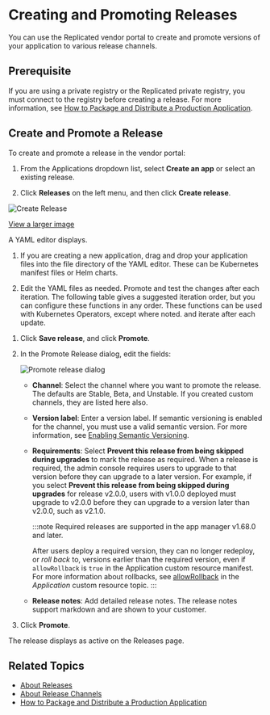
# Creating and Promoting Releases

You can use the Replicated vendor portal to create and promote versions of your application to various release channels.

## Prerequisite

If you are using a private registry or the Replicated private registry, you must connect to the registry before creating a release. For more information, see [How to Package and Distribute a Production Application](distributing-workflow.mdx).

## Create and Promote a Release

To create and promote a release in the vendor portal:

1. From the Applications dropdown list, select **Create an app** or select an existing release.

1. Click **Releases** on the left menu, and then click **Create release**.

  ![Create Release](/images/release-create-new.png)

  [View a larger image](/images/release-create-new.png)

  A YAML editor displays.

1. If you are creating a new application, drag and drop your application files into the file directory of the YAML editor. These can be Kubernetes manifest files or Helm charts.

1. Edit the YAML files as needed. Promote and test the changes after each iteration. The following table gives a suggested iteration order, but you can configure these functions in any order. These functions can be used with Kubernetes Operators, except where noted.
 and iterate after each update.

  <Iterating/>

1. Click **Save release**, and click **Promote**.

1. In the Promote Release dialog, edit the fields:

    ![Promote release dialog](/images/release-promote.png)

    * **Channel**: Select the channel where you want to promote the release. The defaults are Stable, Beta, and Unstable. If you created custom channels, they are listed here also.
    * **Version label**: Enter a version label. If semantic versioning is enabled for the channel, you must use a valid semantic version. For more information, see [Enabling Semantic Versioning](releases-semantic-versioning).
    * **Requirements**: Select **Prevent this release from being skipped during upgrades** to mark the release as required. When a release is required, the admin console requires users to upgrade to that version before they can upgrade to a later version. For example, if you select **Prevent this release from being skipped during upgrades** for release v2.0.0, users with v1.0.0 deployed must upgrade to v2.0.0 before they can upgrade to a version later than v2.0.0, such as v2.1.0.

      :::note
      Required releases are supported in the app manager v1.68.0 and later.

      After users deploy a required version, they can no longer redeploy, or _roll back_ to, versions earlier than the required version, even if `allowRollback` is `true` in the Application custom resource manifest. For more information about rollbacks, see [allowRollback](../reference/custom-resource-application#allowrollback) in the _Application_ custom resource topic.
      :::

    * **Release notes**: Add detailed release notes. The release notes support markdown and are shown to your customer.

1. Click **Promote**.

  The release displays as active on the Releases page.

## Related Topics

* [About Releases](releases-about)
* [About Release Channels](releases-about-channels)
* [How to Package and Distribute a Production Application](distributing-workflow)
